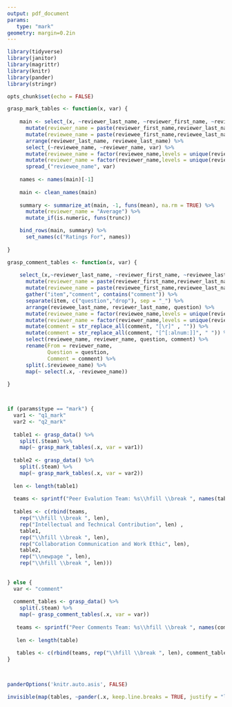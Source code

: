 ```yaml
---
output: pdf_document
params: 
   type: "mark"
geometry: margin=0.2in
---
```

```r

library(tidyverse)
library(janitor)
library(magrittr)
library(knitr)
library(pander)
library(stringr)

opts_chunk$set(echo = FALSE)

grasp_mark_tables <- function(x, var) {
  
    main <- select_(x, ~reviewer_last_name, ~reviewer_first_name, ~reviewee_last_name, ~reviewee_first_name, var) %>% 
      mutate(reviewer_name = paste(reviewer_first_name,reviewer_last_name, sep = " ")) %>% 
      mutate(reviewee_name = paste(reviewee_first_name,reviewee_last_name, sep = " ")) %>% 
      arrange(reviewer_last_name, reviewee_last_name) %>%
      select_(~reviewee_name, ~reviewer_name, var) %>%
      mutate(reviewee_name = factor(reviewee_name,levels = unique(reviewee_name))) %>% 
      mutate(reviewer_name = factor(reviewer_name,levels = unique(reviewer_name))) %>% 
      spread_("reviewee_name", var) 
    
    names <- names(main)[-1]
    
    main <- clean_names(main)
    
    summary <- summarize_at(main, -1, funs(mean), na.rm = TRUE) %>% 
      mutate(reviewer_name = "Average") %>% 
      mutate_if(is.numeric, funs(trunc))

    bind_rows(main, summary) %>% 
      set_names(c("Ratings For", names)) 
  
}

grasp_comment_tables <- function(x, var) {
  
    select_(x,~reviewer_last_name, ~reviewer_first_name, ~reviewee_last_name, ~reviewee_first_name, ~contains(var)) %>% 
      mutate(reviewer_name = paste(reviewer_first_name,reviewer_last_name, sep = " ")) %>% 
      mutate(reviewee_name = paste(reviewee_first_name,reviewee_last_name, sep = " ")) %>% 
      gather("item","comment", contains("comment")) %>% 
      separate(item, c("question","drop"), sep = "_") %>% 
      arrange(reviewee_last_name, reviewer_last_name, question) %>% 
      mutate(reviewee_name = factor(reviewee_name,levels = unique(reviewee_name))) %>% 
      mutate(reviewer_name = factor(reviewer_name,levels = unique(reviewer_name))) %>% 
      mutate(comment = str_replace_all(comment, "[\r]" , "")) %>% 
      mutate(comment = str_replace_all(comment, "[^[:alnum:]]", " ")) %>% 
      select(reviewee_name, reviewer_name, question, comment) %>% 
      rename(From = reviewer_name,
             Question = question,
             Comment = comment) %>% 
      split(.$reviewee_name) %>% 
      map(~ select(.x, -reviewee_name)) 
      
}




```


```r

if (params$type == "mark") {
  var1 <- "q1_mark"
  var2 <- "q2_mark"
  
  table1 <- grasp_data() %>%
    split(.$team) %>%
    map(~ grasp_mark_tables(.x, var = var1))
  
  table2 <- grasp_data() %>%
    split(.$team) %>%
    map(~ grasp_mark_tables(.x, var = var2))
  
  len <- length(table1)
  
  teams <- sprintf("Peer Evalution Team: %s\\hfill \\break ", names(table1))
  
  tables <- c(rbind(teams,
    rep("\\hfill \\break ", len),
    rep("Intellectual and Technical Contribution", len) ,
    table1,
    rep("\\hfill \\break ", len),
    rep("Collaboration Communication and Work Ethic", len),
    table2,
    rep("\\newpage ", len),
    rep("\\hfill \\break ", len)))
  
  
} else {
  var <- "comment"
  
  comment_tables <- grasp_data() %>% 
    split(.$team) %>% 
    map(~ grasp_comment_tables(.x, var = var))
  
   teams <- sprintf("Peer Comments Team: %s\\hfill \\break ", names(comment_tables))
  
   len <- length(table)
  
   tables <- c(rbind(teams, rep("\\hfill \\break ", len), comment_tables, rep("\\newpage ", len), rep("\\hfill \\break ", len)))
}

 
```
\footnotesize
```r
panderOptions('knitr.auto.asis', FALSE)

invisible(map(tables, ~pander(.x, keep.line.breaks = TRUE, justify = "left", split.cell = 50, split.table = Inf, digits = 0, missing = '?', style = 'grid')))
```

